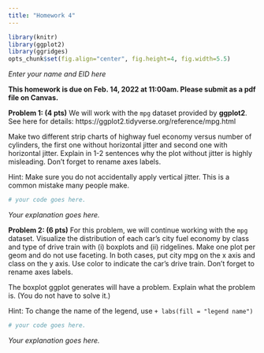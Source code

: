 ```yaml
---
title: "Homework 4"
---
```


```r
library(knitr)
library(ggplot2)
library(ggridges)
opts_chunk$set(fig.align="center", fig.height=4, fig.width=5.5)
```

*Enter your name and EID here*

**This homework is due on Feb. 14, 2022 at 11:00am. Please submit as a pdf file on Canvas.**


**Problem 1: (4 pts)** We will work with the `mpg` dataset provided by **ggplot2**. See here for details: https://ggplot2.tidyverse.org/reference/mpg.html

Make two different strip charts of highway fuel economy versus number of cylinders, the first one without horizontal jitter and second one with horizontal jitter. Explain in 1-2 sentences why the plot without jitter is highly misleading. Don't forget to rename axes labels.

Hint: Make sure you do not accidentally apply vertical jitter. This is a common mistake many people make.

```r
# your code goes here.
```

*Your explanation goes here.*

**Problem 2: (6 pts)** For this problem, we will continue working with the `mpg` dataset. Visualize the distribution of each car's city fuel economy by class and type of drive train with (i) boxplots and (ii) ridgelines. Make one plot per geom and do not use faceting. In both cases, put city mpg on the x axis and class on the y axis. Use color to indicate the car's drive train. Don't forget to rename axes labels.

The boxplot ggplot generates will have a problem. Explain what the problem is. (You do not have to solve it.)

Hint: To change the name of the legend, use `+ labs(fill = "legend name")`

```r
# your code goes here.
```

*Your explanation goes here.*









